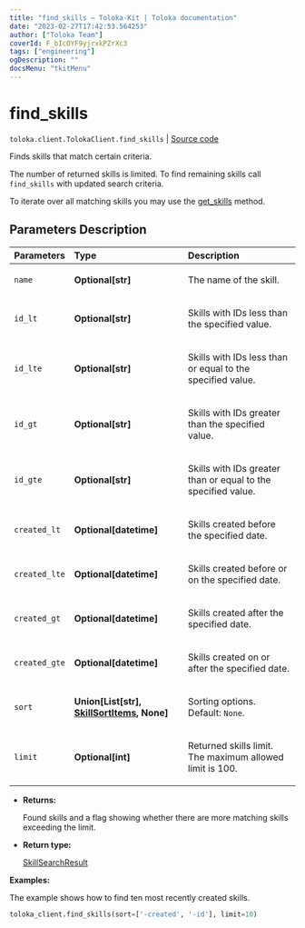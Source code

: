 ```yaml
---
title: "find_skills — Toloka-Kit | Toloka documentation"
date: "2023-02-27T17:42:53.564253"
author: ["Toloka Team"]
coverId: F_bIcOYF9yjrxkPZrXc3
tags: ["engineering"]
ogDescription: ""
docsMenu: "tkitMenu"
---
```


# find_skills
`toloka.client.TolokaClient.find_skills` | [Source code](https://github.com/Toloka/toloka-kit/blob/v1.1.4/src/client/__init__.py#L2097)

Finds skills that match certain criteria.

The number of returned skills is limited. To find remaining skills call `find_skills` with updated search criteria.

To iterate over all matching skills you may use the [get_skills](/docs/toloka-kit/reference/toloka.client.TolokaClient.get_skills) method.

## Parameters Description

| Parameters | Type | Description |
| :----------| :----| :-----------|
`name`|**Optional\[str\]**|<p>The name of the skill.</p>
`id_lt`|**Optional\[str\]**|<p>Skills with IDs less than the specified value.</p>
`id_lte`|**Optional\[str\]**|<p>Skills with IDs less than or equal to the specified value.</p>
`id_gt`|**Optional\[str\]**|<p>Skills with IDs greater than the specified value.</p>
`id_gte`|**Optional\[str\]**|<p>Skills with IDs greater than or equal to the specified value.</p>
`created_lt`|**Optional\[datetime\]**|<p>Skills created before the specified date.</p>
`created_lte`|**Optional\[datetime\]**|<p>Skills created before or on the specified date.</p>
`created_gt`|**Optional\[datetime\]**|<p>Skills created after the specified date.</p>
`created_gte`|**Optional\[datetime\]**|<p>Skills created on or after the specified date.</p>
`sort`|**Union\[List\[str\], [SkillSortItems](/docs/toloka-kit/reference/toloka.client.search_requests.SkillSortItems), None\]**|<p>Sorting options. Default: `None`.</p>
`limit`|**Optional\[int\]**|<p>Returned skills limit. The maximum allowed limit is 100.</p>

* **Returns:**

  Found skills and a flag showing whether there are more matching skills exceeding the limit.

* **Return type:**

  [SkillSearchResult](/docs/toloka-kit/reference/toloka.client.search_results.SkillSearchResult)

**Examples:**

The example shows how to find ten most recently created skills.

```python
toloka_client.find_skills(sort=['-created', '-id'], limit=10)
```